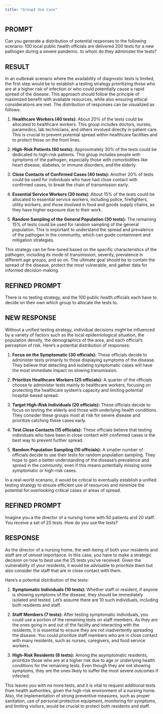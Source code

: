 ```yaml
---
title: "Group3 Use Case"
---
```



## PROMPT

Can you generate a distribution of potential responses to the following scenario:  100 local public health officials are delivered 200 tests for a new pathogen during a severe pandemic.  to whom do they administer the tests?

## RESULT

In an outbreak scenario where the availability of diagnostic tests is limited, the first step would be to establish a testing strategy prioritizing those who are at a higher risk of infection or who could potentially cause a rapid spread of the disease. This approach should follow the principle of maximized benefit with available resources, while also ensuring ethical considerations are met. The distribution of responses can be visualized as follows:

1. **Healthcare Workers (40 tests):** About 20% of the tests could be allocated to healthcare workers. This group includes doctors, nurses, paramedics, lab technicians, and others involved directly in patient care. This is crucial to prevent potential spread within healthcare facilities and to protect those on the front lines.

2. **High-Risk Patients (60 tests):** Approximately 30% of the tests could be dedicated to high-risk patients. This group includes people with symptoms of the pathogen, especially those with comorbidities like heart disease, diabetes, or immune disorders, and the elderly.

3. **Close Contacts of Confirmed Cases (40 tests):** Another 20% of tests could be used for individuals who have had close contact with confirmed cases, to break the chain of transmission early.

4. **Essential Service Workers (30 tests):** About 15% of the tests could be allocated to essential service workers, including police, firefighters, utility workers, and those involved in food and goods supply chains, as they have higher exposure due to their work.

5. **Random Sampling of the General Population (30 tests):** The remaining 15% of tests could be used for random sampling of the general population. This is important to understand the spread and prevalence of the pathogen in the community, which can guide containment and mitigation strategies.

This strategy can be fine-tuned based on the specific characteristics of the pathogen, including its mode of transmission, severity, prevalence in different age groups, and so on. The ultimate goal should be to contain the spread of the disease, protect the most vulnerable, and gather data for informed decision-making.

## REFINED PROMPT

There is no testing strategy, and the 100 public health officials each have to decide on their own which group to allocate the tests to.

## NEW RESPONSE

Without a unified testing strategy, individual decisions might be influenced by a variety of factors such as the local epidemiological situation, the population density, the demographics of the area, and each official's perception of risk. Here's a potential distribution of responses:

1. **Focus on the Symptomatic (30 officials):** These officials decide to administer tests primarily to those displaying symptoms of the disease. They believe that detecting and isolating symptomatic cases will have the most immediate impact on slowing transmission.

2. **Prioritize Healthcare Workers (25 officials):** A quarter of the officials choose to administer tests mainly to healthcare workers, focusing on protecting the healthcare system's capacity and limiting potential hospital-based spread.

3. **Target High-Risk Individuals (20 officials):** These officials decide to focus on testing the elderly and those with underlying health conditions. They consider these groups most at risk for severe disease and prioritize catching these cases early.

4. **Test Close Contacts (15 officials):** These officials believe that testing individuals who have been in close contact with confirmed cases is the best way to prevent further spread.

5. **Random Population Sampling (10 officials):** A smaller number of officials decide to use their tests for random population sampling. They hope to gain a better understanding of the disease's prevalence and spread in the community, even if this means potentially missing some symptomatic or high-risk cases.

In a real-world scenario, it would be critical to eventually establish a unified testing strategy to ensure efficient use of resources and minimize the potential for overlooking critical cases or areas of spread.

## REFINED PROMPT

Imagine you a the director of a nursing home with 50 patients and 20 staff.  You receive a set of 25 tests.  How do you use the tests?

## RESPONSE

As the director of a nursing home, the well-being of both your residents and staff are of utmost importance. In this case, you have to make a strategic decision on how to best use the 25 tests you've received. Given the vulnerability of your residents, it would be advisable to prioritize them but also consider the staff that are in close contact with them. 

Here's a potential distribution of the tests:

1. **Symptomatic Individuals (10 tests):** Whether staff or resident, if anyone is showing symptoms of the disease, they should be immediately isolated and tested. Let's assume there are 10 such individuals, including both residents and staff.

2. **Staff Members (7 tests):** After testing symptomatic individuals, you could use a portion of the remaining tests on staff members. As they are the ones going in and out of the facility and interacting with the residents, it is essential to ensure they are not inadvertently spreading the disease. You could prioritize staff members who are in close contact with many residents, such as nurses, caregivers, and food service workers. 

3. **High-Risk Residents (8 tests):** Among the asymptomatic residents, prioritize those who are at a higher risk due to age or underlying health conditions for the remaining tests. Even though they are not showing symptoms, they are the ones likely to suffer the most severe outcomes if infected.

This leaves you with no more tests, and it is vital to request additional tests from health authorities, given the high-risk environment of a nursing home. Also, the implementation of strong preventive measures, such as proper sanitation, use of personal protective equipment, monitoring for symptoms, and limiting visitors, would be crucial to protect both residents and staff.
